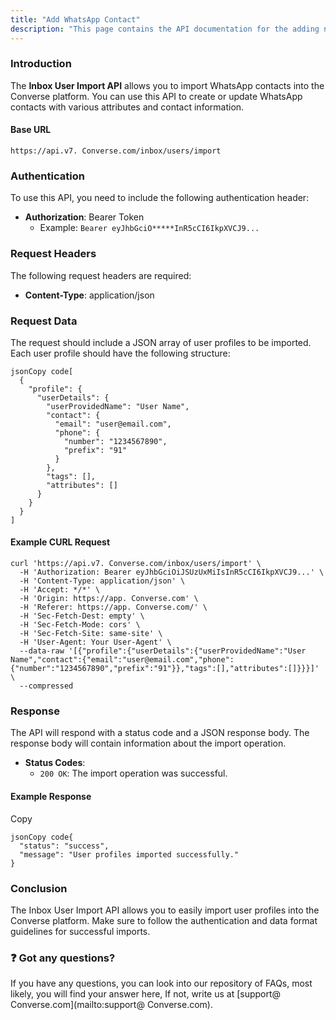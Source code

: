 ```yaml
---
title: "Add WhatsApp Contact"
description: "This page contains the API documentation for the adding new WhatsApp contacts."
---
```


### **Introduction**

The **Inbox User Import API** allows you to import WhatsApp contacts into the  Converse platform. You can use this API to create or update WhatsApp contacts with various attributes and contact information.

#### **Base URL**

```
https://api.v7. Converse.com/inbox/users/import
```

### **Authentication**

To use this API, you need to include the following authentication header:

- **Authorization**: Bearer Token
  - Example: `Bearer eyJhbGciO*****InR5cCI6IkpXVCJ9...`

### **Request Headers**

The following request headers are required:

- **Content-Type**: application/json

### **Request Data**

The request should include a JSON array of user profiles to be imported. Each user profile should have the following structure:

```
jsonCopy code[
  {
    "profile": {
      "userDetails": {
        "userProvidedName": "User Name",
        "contact": {
          "email": "user@email.com",
          "phone": {
            "number": "1234567890",
            "prefix": "91"
          }
        },
        "tags": [],
        "attributes": []
      }
    }
  }
]
```

#### **Example CURL Request**

```
curl 'https://api.v7. Converse.com/inbox/users/import' \
  -H 'Authorization: Bearer eyJhbGciOiJSUzUxMiIsInR5cCI6IkpXVCJ9...' \
  -H 'Content-Type: application/json' \
  -H 'Accept: */*' \
  -H 'Origin: https://app. Converse.com' \
  -H 'Referer: https://app. Converse.com/' \
  -H 'Sec-Fetch-Dest: empty' \
  -H 'Sec-Fetch-Mode: cors' \
  -H 'Sec-Fetch-Site: same-site' \
  -H 'User-Agent: Your User-Agent' \
  --data-raw '[{"profile":{"userDetails":{"userProvidedName":"User Name","contact":{"email":"user@email.com","phone":{"number":"1234567890","prefix":"91"}},"tags":[],"attributes":[]}}}]' \
  --compressed
```

### **Response**

The API will respond with a status code and a JSON response body. The response body will contain information about the import operation.

- **Status Codes**:
  - `200 OK`: The import operation was successful.

#### **Example Response**

Copy

```
jsonCopy code{
  "status": "success",
  "message": "User profiles imported successfully."
}
```

### **Conclusion**

The Inbox User Import API allows you to easily import user profiles into the  Converse platform. Make sure to follow the authentication and data format guidelines for successful imports.

### **❓ Got any questions?**

If you have any questions, you can look into our repository of FAQs, most likely, you will find your answer here, If not, write us at [support@ Converse.com](mailto:support@ Converse.com).